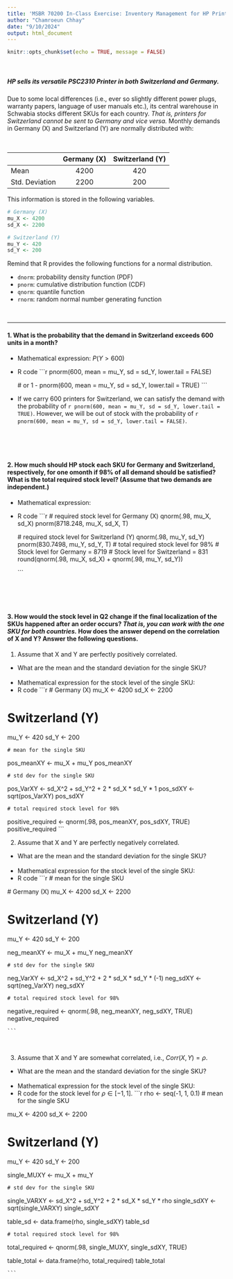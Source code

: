 ```yaml
---
title: 'MSBR 70200 In-Class Exercise: Inventory Management for HP Printers'
author: "Chamroeun Chhay"
date: "9/10/2024"
output: html_document
---
```


```r
knitr::opts_chunk$set(echo = TRUE, message = FALSE)
```

<br>

##### HP sells its versatile PSC2310 Printer in both Switzerland and Germany. 
Due to some local differences (i.e., ever so slightly different power plugs, warranty papers, language of user manuals etc.), its central warehouse in Schwabia stocks different SKUs for each country. *That is, printers for Switzerland cannot be sent to Germany and vice versa.*
Monthly demands in Germany (X) and Switzerland (Y) are normally distributed with:

<br>

|        | Germany (X) | Switzerland (Y) |
|:-------|:-------:|:------------------:|
|Mean | 4200 | 420 |
|Std. Deviation | 2200  | 200 |

This information is stored in the following variables.

```r
# Germany (X)
mu_X <- 4200
sd_X <- 2200

# Switzerland (Y)
mu_Y <- 420
sd_Y <- 200
```

Remind that R provides the following functions for a normal distribution.

-	`dnorm`: probability density function (PDF)
-	`pnorm`: cumulative distribution function (CDF)
-	`qnorm`: quantile function
-	`rnorm`: random normal number generating function

<br>

* * *



#### 1. What is the probability that the demand in Switzerland exceeds 600 units in a month?

 - Mathematical expression: $P(Y>600)$
 

 - R code
    ```r
    pnorm(600, mean = mu_Y, sd = sd_Y, lower.tail = FALSE)
    
    # or
    1 - pnorm(600, mean = mu_Y, sd = sd_Y, lower.tail = TRUE)
    ```
 
 - If we carry 600 printers for Switzerland, we can satisfy the demand with the probability of `r pnorm(600, mean = mu_Y, sd = sd_Y, lower.tail = TRUE)`. However, we will be out of stock with the probability of `r pnorm(600, mean = mu_Y, sd = sd_Y, lower.tail = FALSE)`.
 
<br>
<br>
<br>

#### 2. How much should HP stock each SKU for Germany and Switzerland, respectively, for one omonth if 98% of **all** demand should be satisfied? What is the total required stock level? (Assume that two demands are independent.) 

 - Mathematical expression:
 - R code
    ```r
    # required stock level for Germany (X)
qnorm(.98, mu_X, sd_X)
pnorm(8718.248, mu_X, sd_X, T)
    
    # required stock level for Switzerland (Y)
qnorm(.98, mu_Y, sd_Y)
pnorm(830.7498, mu_Y, sd_Y, T)
    # total required stock level for 98%
    # Stock level for Germany = 8719 
    # Stock level for Switzerland = 831 
round(qnorm(.98, mu_X, sd_X) + qnorm(.98, mu_Y, sd_Y))
    
    ```
 
 
 
<br>
<br>
<br>
 
 
#### 3.	How would the stock level in Q2 change if the final localization of the SKUs happened after an order occurs? *That is, you can work with the one SKU for both countries.* How does the answer depend on the correlation of X and Y? Answer the following questions.

 1) Assume that X and Y are perfectly positively correlated.
  - What are the mean and the standard deviation for the single SKU?
  <br>
  <br>
  - Mathematical expression for the stock level of the single SKU:
  <br>
  - R code
    ```r
    
  # Germany (X)
mu_X <- 4200
sd_X <- 2200

# Switzerland (Y)
mu_Y <- 420
sd_Y <- 200

    # mean for the single SKU

pos_meanXY <- mu_X + mu_Y
pos_meanXY

    # std dev for the single SKU
pos_VarXY <- sd_X^2 + sd_Y^2 + 2 * sd_X * sd_Y * 1
pos_sdXY <- sqrt(pos_VarXY)
pos_sdXY
    
    # total required stock level for 98% 
positive_required <- qnorm(.98, pos_meanXY, pos_sdXY, TRUE)
positive_required
    ```
<br>

 2) Assume that X and Y are perfectly negatively correlated.
  - What are the mean and the standard deviation for the single SKU?
  <br>
  <br>
  - Mathematical expression for the stock level of the single SKU:
  <br>
  - R code
    ```r
    # mean for the single SKU
    
  # Germany (X)
mu_X <- 4200
sd_X <- 2200

# Switzerland (Y)
mu_Y <- 420
sd_Y <- 200
    
neg_meanXY <- mu_X + mu_Y
neg_meanXY
  
    # std dev for the single SKU
  
neg_VarXY <- sd_X^2 + sd_Y^2 + 2 * sd_X * sd_Y * (-1)
neg_sdXY <- sqrt(neg_VarXY)
neg_sdXY
  
    # total required stock level for 98% 
negative_required <- qnorm(.98, neg_meanXY, neg_sdXY, TRUE)
negative_required
    
    ```

<br>


 3) Assume that X and Y are somewhat correlated, i.e., $Corr(X,Y)=\rho$.
  - What are the mean and the standard deviation for the single SKU?
  <br>
  <br>
  - Mathematical expression for the stock level of the single SKU:
  <br>
  - R code for the stock level for $\rho \in [-1,1]$.
    ```r
    rho <- seq(-1, 1, 0.1)
    # mean for the single SKU

mu_X <- 4200
sd_X <- 2200

# Switzerland (Y)
mu_Y <- 420
sd_Y <- 200
    
single_MUXY <- mu_X + mu_Y  

    # std dev for the single SKU
single_VARXY <- sd_X^2 + sd_Y^2 + 2 * sd_X * sd_Y * rho
single_sdXY <- sqrt(single_VARXY)
single_sdXY

table_sd <- data.frame(rho, single_sdXY)
table_sd

    # total required stock level for 98% 
    
total_required <- qnorm(.98, single_MUXY, single_sdXY, TRUE)

table_total <- data.frame(rho, total_required)
table_total

    ```
 
<br>
<br>
